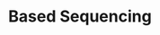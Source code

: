 ---
title: 'Based Sequencing'
description: "Taiyi as Based Sequencing Layer for Based Rollups"
icon: 'scroll'
---